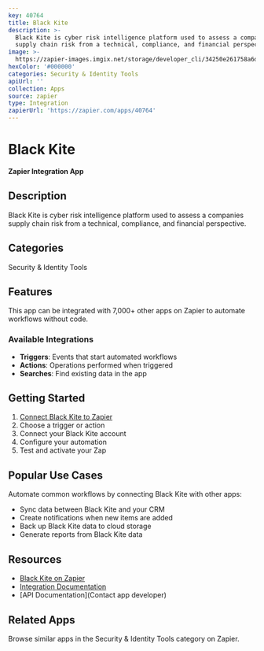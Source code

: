 ```yaml
---
key: 40764
title: Black Kite
description: >-
  Black Kite is cyber risk intelligence platform used to assess a companies
  supply chain risk from a technical, compliance, and financial perspective.
image: >-
  https://zapier-images.imgix.net/storage/developer_cli/34250e261758a6dbab8efc2f6c5522f1.png?auto=format%2Ccompress&ixlib=python-3.0.0&q=50
hexColor: '#000000'
categories: Security & Identity Tools
apiUrl: ''
collection: Apps
source: zapier
type: Integration
zapierUrl: 'https://zapier.com/apps/40764'
---
```

# Black Kite

**Zapier Integration App**

## Description

Black Kite is cyber risk intelligence platform used to assess a companies supply chain risk from a technical, compliance, and financial perspective.

## Categories

Security & Identity Tools

## Features

This app can be integrated with 7,000+ other apps on Zapier to automate workflows without code.

### Available Integrations

- **Triggers**: Events that start automated workflows
- **Actions**: Operations performed when triggered
- **Searches**: Find existing data in the app

## Getting Started

1. [Connect Black Kite to Zapier](https://zapier.com/apps/40764)
2. Choose a trigger or action
3. Connect your Black Kite account
4. Configure your automation
5. Test and activate your Zap

## Popular Use Cases

Automate common workflows by connecting Black Kite with other apps:

- Sync data between Black Kite and your CRM
- Create notifications when new items are added
- Back up Black Kite data to cloud storage
- Generate reports from Black Kite data

## Resources

- [Black Kite on Zapier](https://zapier.com/apps/40764)
- [Integration Documentation](https://zapier.com/apps/40764/integrations)
- [API Documentation](Contact app developer)

## Related Apps

Browse similar apps in the Security & Identity Tools category on Zapier.
